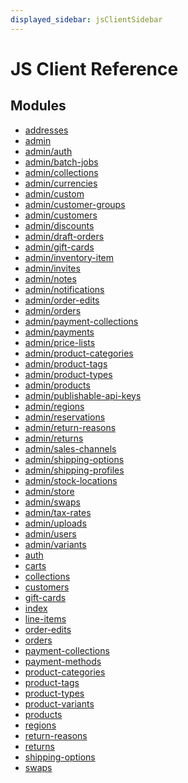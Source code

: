```yaml
---
displayed_sidebar: jsClientSidebar
---
```



# JS Client Reference

## Modules

- [addresses](modules/addresses.mdx)
- [admin](modules/admin.mdx)
- [admin/auth](modules/admin_auth.mdx)
- [admin/batch-jobs](modules/admin_batch_jobs.mdx)
- [admin/collections](modules/admin_collections.mdx)
- [admin/currencies](modules/admin_currencies.mdx)
- [admin/custom](modules/admin_custom.mdx)
- [admin/customer-groups](modules/admin_customer_groups.mdx)
- [admin/customers](modules/admin_customers.mdx)
- [admin/discounts](modules/admin_discounts.mdx)
- [admin/draft-orders](modules/admin_draft_orders.mdx)
- [admin/gift-cards](modules/admin_gift_cards.mdx)
- [admin/inventory-item](modules/admin_inventory_item.mdx)
- [admin/invites](modules/admin_invites.mdx)
- [admin/notes](modules/admin_notes.mdx)
- [admin/notifications](modules/admin_notifications.mdx)
- [admin/order-edits](modules/admin_order_edits.mdx)
- [admin/orders](modules/admin_orders.mdx)
- [admin/payment-collections](modules/admin_payment_collections.mdx)
- [admin/payments](modules/admin_payments.mdx)
- [admin/price-lists](modules/admin_price_lists.mdx)
- [admin/product-categories](modules/admin_product_categories.mdx)
- [admin/product-tags](modules/admin_product_tags.mdx)
- [admin/product-types](modules/admin_product_types.mdx)
- [admin/products](modules/admin_products.mdx)
- [admin/publishable-api-keys](modules/admin_publishable_api_keys.mdx)
- [admin/regions](modules/admin_regions.mdx)
- [admin/reservations](modules/admin_reservations.mdx)
- [admin/return-reasons](modules/admin_return_reasons.mdx)
- [admin/returns](modules/admin_returns.mdx)
- [admin/sales-channels](modules/admin_sales_channels.mdx)
- [admin/shipping-options](modules/admin_shipping_options.mdx)
- [admin/shipping-profiles](modules/admin_shipping_profiles.mdx)
- [admin/stock-locations](modules/admin_stock_locations.mdx)
- [admin/store](modules/admin_store.mdx)
- [admin/swaps](modules/admin_swaps.mdx)
- [admin/tax-rates](modules/admin_tax_rates.mdx)
- [admin/uploads](modules/admin_uploads.mdx)
- [admin/users](modules/admin_users.mdx)
- [admin/variants](modules/admin_variants.mdx)
- [auth](modules/auth.mdx)
- [carts](modules/carts.mdx)
- [collections](modules/collections.mdx)
- [customers](modules/customers.mdx)
- [gift-cards](modules/gift_cards.mdx)
- [index](modules/index.mdx)
- [line-items](modules/line_items.mdx)
- [order-edits](modules/order_edits.mdx)
- [orders](modules/orders.mdx)
- [payment-collections](modules/payment_collections.mdx)
- [payment-methods](modules/payment_methods.mdx)
- [product-categories](modules/product_categories.mdx)
- [product-tags](modules/product_tags.mdx)
- [product-types](modules/product_types.mdx)
- [product-variants](modules/product_variants.mdx)
- [products](modules/products.mdx)
- [regions](modules/regions.mdx)
- [return-reasons](modules/return_reasons.mdx)
- [returns](modules/returns.mdx)
- [shipping-options](modules/shipping_options.mdx)
- [swaps](modules/swaps.mdx)
